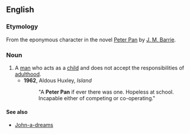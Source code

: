 ==English==

===Etymology===
From the eponymous character in the novel [[w:Peter Pan|Peter Pan]] by [[w:J. M. Barrie|J. M. Barrie]].

===Noun===
{{en-noun|sg=[[Peter]] [[Pan]]}}

# A [[man]] who acts as a [[child]] and does not accept the responsibilities of [[adulthood]].
#*'''1962''', Aldous Huxley, ''Island''
#*:"A '''Peter Pan''' if ever there was one. Hopeless at school. Incapable either of competing or co-operating."

====See also====
* [[John-a-dreams]]